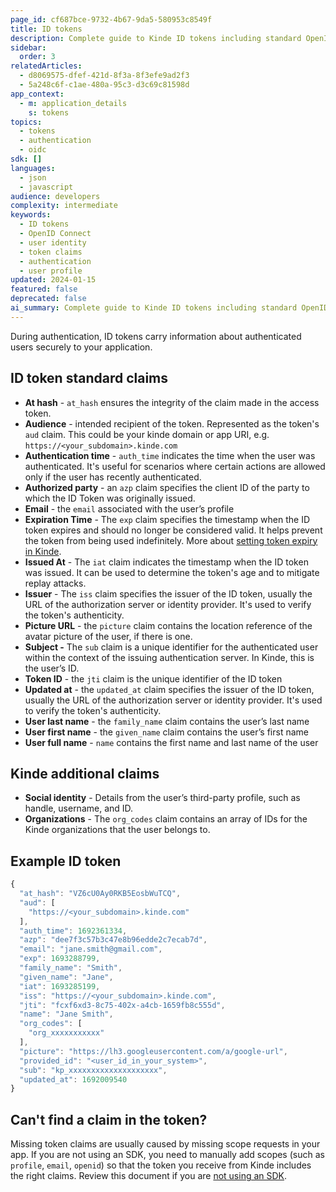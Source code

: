 ```yaml
---
page_id: cf687bce-9732-4b67-9da5-580953c8549f
title: ID tokens
description: Complete guide to Kinde ID tokens including standard OpenID Connect claims, Kinde-specific claims, and troubleshooting missing claims with scope configuration.
sidebar:
  order: 3
relatedArticles:
  - d8069575-dfef-421d-8f3a-8f3efe9ad2f3
  - 5a248c6f-c1ae-480a-95c3-d3c69c81598d
app_context:
  - m: application_details
    s: tokens
topics:
  - tokens
  - authentication
  - oidc
sdk: []
languages:
  - json
  - javascript
audience: developers
complexity: intermediate
keywords:
  - ID tokens
  - OpenID Connect
  - user identity
  - token claims
  - authentication
  - user profile
updated: 2024-01-15
featured: false
deprecated: false
ai_summary: Complete guide to Kinde ID tokens including standard OpenID Connect claims, Kinde-specific claims, and troubleshooting missing claims with scope configuration.
---
```


During authentication, ID tokens carry information about authenticated users securely to your application.

## ID token standard claims

- **At hash** - `at_hash` ensures the integrity of the claim made in the access token.
- **Audience** - intended recipient of the token. Represented as the token's `aud` claim. This could be your kinde domain or app URI, e.g. `https://<your_subdomain>.kinde.com`
- **Authentication time** - `auth_time` indicates the time when the user was authenticated. It's useful for scenarios where certain actions are allowed only if the user has recently authenticated.
- **Authorized party** - an `azp` claim specifies the client ID of the party to which the ID Token was originally issued.
- **Email** - the `email` associated with the user’s profile
- **Expiration Time** - The `exp` claim specifies the timestamp when the ID token expires and should no longer be considered valid. It helps prevent the token from being used indefinitely. More about [setting token expiry in Kinde](/build/tokens/configure-tokens/).
- **Issued At** - The `iat` claim indicates the timestamp when the ID token was issued. It can be used to determine the token's age and to mitigate replay attacks.
- **Issuer** - The `iss` claim specifies the issuer of the ID token, usually the URL of the authorization server or identity provider. It's used to verify the token's authenticity.
- **Picture URL** - the `picture` claim contains the location reference of the avatar picture of the user, if there is one.
- **Subject -** The `sub` claim is a unique identifier for the authenticated user within the context of the issuing authentication server. In Kinde, this is the user’s ID.
- **Token ID** - the `jti` claim is the unique identifier of the ID token
- **Updated at** - the `updated_at` claim specifies the issuer of the ID token, usually the URL of the authorization server or identity provider. It's used to verify the token's authenticity.
- **User last name** - the `family_name` claim contains the user’s last name
- **User first name** - the `given_name` claim contains the user’s first name
- **User full name** - `name` contains the first name and last name of the user

## Kinde additional claims

- **Social identity** - Details from the user’s third-party profile, such as handle, username, and ID.
- **Organizations** - The `org_codes` claim contains an array of IDs for the Kinde organizations that the user belongs to.

## Example ID token

```jsx
{
  "at_hash": "VZ6cU0Ay0RKB5EosbWuTCQ",
  "aud": [
    "https://<your_subdomain>.kinde.com"
  ],
  "auth_time": 1692361334,
  "azp": "dee7f3c57b3c47e8b96edde2c7ecab7d",
  "email": "jane.smith@gmail.com",
  "exp": 1693288799,
  "family_name": "Smith",
  "given_name": "Jane",
  "iat": 1693285199,
  "iss": "https://<your_subdomain>.kinde.com",
  "jti": "fcxf6xd3-8c75-402x-a4cb-1659fb8c555d",
  "name": "Jane Smith",
  "org_codes": [
    "org_xxxxxxxxxxx"
  ],
  "picture": "https://lh3.googleusercontent.com/a/google-url",
  "provided_id": "<user_id_in_your_system>",
  "sub": "kp_xxxxxxxxxxxxxxxxxxxx",
  "updated_at": 1692009540
}
```

## Can't find a claim in the token?

Missing token claims are usually caused by missing scope requests in your app. If you are not using an SDK, you need to manually add scopes (such as `profile`, `email`, `openid`) so that the token you receive from Kinde includes the right claims. Review this document if you are [not using an SDK](/developer-tools/about/using-kinde-without-an-sdk/).
